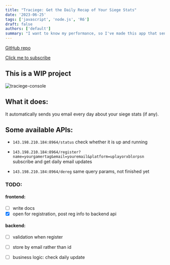 ```yaml
---
title: "Traciege: Get the Daily Recap of Your Siege Stats"
date: '2023-06-25'
tags: ['javascript', 'node.js', 'R6']
draft: false
authors: ['default']
summary: "I want to know my performance, so I've made this app that sends me email every day."
---
```


[GitHub repo](https://github.com/ziniuguo/traciege)

[Click me to subscribe](/traciege-app)

## This is a WIP project

![traciege-console](/static/images/traciege/traciege-console.png)

## What it does:

It automatically sends you email every day about your siege stats (if any).

## Some available APIs:

- `143.198.210.184:8964/status` check whether it is up and running

- `143.198.210.184:8964/register?name=yourgamertag&email=youremail&platform=uplayorxblorpsn` subscribe and get daily email updates

- `143.198.210.184:8964/dereg` same query params, not finished yet

### TODO:

#### frontend:

- [ ] write docs
- [x] open for registration, post reg info to backend api

#### backend:

- [ ] validation when register
- [ ] store by email rather than id
- [ ] business logic: check daily update

